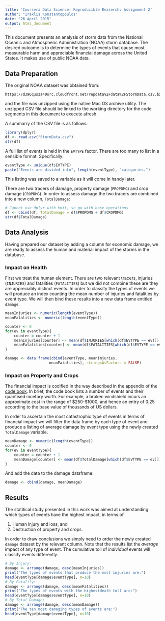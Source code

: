 ```yaml
---
title: 'Coursera Data Science: Reproducible Reaserch: Assignment 2'
author: "Iraklis Konstantopoulos"
date: "26 April 2015"
output: html_document
---
```


This document presents an analysis of storm data from the National Oceanic and Atmospheric Administration (NOAA) storm database. The desired outcome is to determine the types of events that cause most measurable harm and appreciable financial damage across the United States. It makes use of public NOAA data. 

## Data Preparation

The original NOAA dataset was obtained from: 

    https://d396qusza40orc.cloudfront.net/repdata%2Fdata%2FStormData.csv.bz2

and the file was unzipped using the native Mac OS archive utility. The unzipped CSV file should be linked to the working directory for the code segments in this document to execute afresh. 

A summarry of the CSV file is as follows: 

```r
library(dplyr)
df <- read.csv("StormData.csv")
str(df)
```

A full list of events is held in the `EVTYPE` factor. There are too many to list in a sensible format. Specifically: 

```r
eventType <- unique(df$EVTYPE)
paste("Events are divided into", length(eventType), "categories.")
```

This listing was saved to a variable as it will come in handy later. 

There are two tracers of damage, property damage (`PROPDMG`) and crop damage (`CROPDMG`). In order to assess damage the two tracers are combined into a new column, `TotalDamage`: 

```r
# Cannot use dplyr with knit, so go with base operations
df <- cbind(df, TotalDamage = df$PROPDMG + df$CROPDMG)
str(df$TotalDamage)
```

## Data Analysis
Having prepared our dataset by adding a column for economic damage, we are ready to assess the human and material impact of the storms in the database. 

### Impact on Health
First we treat the human element. There are two relevant tracers, injuries (`INJURIES`) and fatalities (`FATALITIES`) but we did not combine these are they are appreciably distinct events. In order to classify the types of events we will produce an index counting the mean number of injuries and fatalities by event type. We will then bind these results into a new data frame entitled `damage`. 

```r
meanInjuries <- numeric(length(eventType))
meanFatalities <- numeric(length(eventType))

counter <- 0
for(ev in eventType){
    counter = counter + 1
    meanInjuries[counter] <- mean(df$INJURIES[which(df$EVTYPE == ev)])
    meanFatalities[counter] <- mean(df$FATALITIES[which(df$EVTYPE == ev)])
}

damage <- data.frame(cbind(eventType, meanInjuries, 
                    meanFatalities), stringsAsFactors = FALSE)
```

### Impact on Property and Crops
The financial impact is codified in the way described in the appendix of the [code book](https://d396qusza40orc.cloudfront.net/repdata%2Fpeer2_doc%2Fpd01016005curr.pdf). In brief, the code book lists a number of events and their quantised moetary worth. For example, a broken windshield incurs an approximate cost in the range of $250-$1000, and hence an entry of 0.25 according to the base value of thousands of US dollars. 

In order to ascertain the most catastrophic type of events in terms of financial impact we will filter the data frame by each type of event and produce a listing of average damage by event type using the newly created `TotalDamage` variable. 

```r
meanDamage <- numeric(length(eventType))
counter <- 0
for(ev in eventType){
    counter = counter + 1
    meanDamage[counter] <- mean(df$TotalDamage[which(df$EVTYPE == ev)])
}
```

And add the data to the damage dataframe: 

```r
damage <- cbind(damage, meanDamage)
```

## Results
The statitical study presented in this work was aimed at understanding which types of events have the highest impact, in terms of

1. Human injury and loss, and
1. Destruction of property and crops. 

In order to draw conclusions we simply need to order the newly created `damage` dataset by the relevant column. Note that the results list the *average* impact of any type of event. The cumulative toll of *individual* events will classify events differently. 

```r
# By Injury: 
damage <- arrange(damage, desc(meanInjuries))
print("The types of events that produce the most injuries are:")
head(eventType[damage$eventType], n=10)
# By Fatality: 
damage <- arrange(damage, desc(meanFatalities))
print("The types of events with the highestdeath toll are:")
head(eventType[damage$eventType], n=10)
# By Total Damage: 
damage <- arrange(damage, desc(meanDamage))
print("The ten most damaging types of events are:")
head(eventType[damage$eventType], n=10)
```